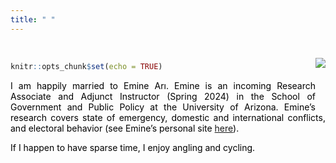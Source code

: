 ```yaml
---
title: " "
---
```

<!-- Global site tag (gtag.js) - Google Analytics -->
<script async src="https://www.googletagmanager.com/gtag/js?id=UA-166011945-1"></script>
<script>
  window.dataLayer = window.dataLayer || [];
  function gtag(){dataLayer.push(arguments);}
  gtag('js', new Date());

  gtag('config', 'UA-166011945-1');
</script>


<br>

<style>
body {
text-align: justify}
</style>
```r
knitr::opts_chunk$set(echo = TRUE)
```
<div style= "float:right;position: relative; top: -50px;">
![](Photo2.png)
</div>

<p style="color:black"> I am happily married to Emine Arı. Emine is an incoming Research Associate and Adjunct Instructor (Spring 2024) in the School of Government and Public Policy at the University of Arizona. Emine's research covers state of emergency, domestic and international conflicts, and electoral behavior (see Emine's personal site <a href="http://emineari.com">here</a>).<br></p>  

<p style="color:black">If I happen to have sparse time, I enjoy angling and cycling.</p>


